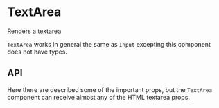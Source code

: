 

<Meta of={TextAreaStories} />

# TextArea
Renders a textarea

<Canvas of={TextAreaStories.Primary} />

`TextArea` works in general the same as `Input` excepting this component does not have types.

## API
Here there are described some of the important props, but the `TextArea` component can receive almost any of the HTML textarea props.

<ArgTypes of={TextAreaStories} />

